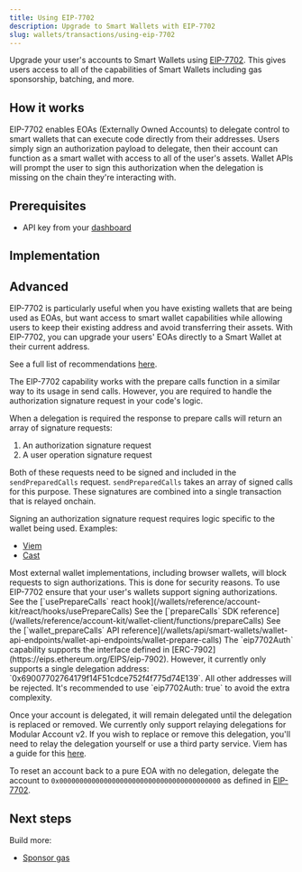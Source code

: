 ```yaml
---
title: Using EIP-7702
description: Upgrade to Smart Wallets with EIP-7702
slug: wallets/transactions/using-eip-7702
---
```


Upgrade your user's accounts to Smart Wallets using [EIP-7702](https://eips.ethereum.org/EIPS/eip-7702).
This gives users access to all of the capabilities of Smart Wallets including gas sponsorship, batching, and more.

## How it works

EIP-7702 enables EOAs (Externally Owned Accounts) to delegate control to smart wallets that can execute code directly from their addresses. Users simply sign an authorization
payload to delegate, then their account can function as a smart wallet with access to all of the user's assets. Wallet APIs will prompt the user to sign this authorization
when the delegation is missing on the chain they're interacting with.

## Prerequisites

- API key from your [dashboard](https://dashboard.alchemy.com/apps)

## Implementation

<Tabs>
  <Tab title="React">
    <Markdown src="react.mdx" />
  </Tab>
  <Tab title="JavaScript">
    <Markdown src="client.mdx" />
  </Tab>
  <Tab title="API">
    <Markdown src="api.mdx" />
  </Tab>
</Tabs>

## Advanced

<Accordion title="When to use EIP-7702">

EIP-7702 is particularly useful when you have existing wallets that are being used as EOAs, but want access to smart wallet capabilities while allowing users
to keep their existing address and avoid transferring their assets. With EIP-7702, you can upgrade your users' EOAs directly to a Smart Wallet at their current address.

See a full list of recommendations [here](https://www.alchemy.com/blog/eip-7702-ethereum-pectra-hardfork#for-developers-that-havent-yet-deployed-their-application).

</Accordion>

<Accordion title="Usage with prepare calls">

The EIP-7702 capability works with the prepare calls function in a similar way to its usage in send calls.
However, you are required to handle the authorization signature request in your code's logic.

When a delegation is required the response to prepare calls will return an array of signature requests:

1. An authorization signature request
2. A user operation signature request

Both of these requests need to be signed and included in the `sendPreparedCalls` request. `sendPreparedCalls` takes
an array of signed calls for this purpose. These signatures are combined into a single transaction that is relayed onchain.

Signing an authorization signature request requires logic specific to the wallet being used. Examples:

- [Viem](https://viem.sh/docs/eip7702/signAuthorization)
- [Cast](https://getfoundry.sh/cast/reference/wallet/sign-auth/)

<Warning>
  Most external wallet implementations, including browser wallets, will block
  requests to sign authorizations. This is done for security reasons. To use
  EIP-7702 ensure that your user's wallets support signing authorizations.
</Warning>

<Tabs>
  <Tab title="React">
    See the [`usePrepareCalls` react
    hook](/wallets/reference/account-kit/react/hooks/usePrepareCalls)
  </Tab>
  <Tab title="JavaScript">
    See the [`prepareCalls` SDK
    reference](/wallets/reference/account-kit/wallet-client/functions/prepareCalls)
  </Tab>
  <Tab title="API">
    See the [`wallet_prepareCalls` API
    reference](/wallets/api/smart-wallets/wallet-api-endpoints/wallet-api-endpoints/wallet-prepare-calls)
  </Tab>
</Tabs>

</Accordion>

<Accordion title="EIP-7702 delegations">
The `eip7702Auth` capability supports the interface defined in [ERC-7902](https://eips.ethereum.org/EIPS/eip-7902).
However, it currently only supports a single delegation address: `0x69007702764179f14F51cdce752f4f775d74E139`. All other addresses will be rejected.
It's recommended to use `eip7702Auth: true` to avoid the extra complexity.

Once your account is delegated, it will remain delegated until the delegation is replaced or removed. We currently only support relaying delegations
for Modular Account v2. If you wish to replace or remove this delegation, you'll need to relay the delegation yourself or use a third party service.
Viem has a guide for this [here](https://viem.sh/docs/eip7702/contract-writes).

To reset an account back to a pure EOA with no delegation, delegate the account to `0x0000000000000000000000000000000000000000` as defined in [EIP-7702](https://eips.ethereum.org/EIPS/eip-7702#behavior).

</Accordion>

## Next steps

Build more:

- [Sponsor gas](/wallets/transactions/sponsor-gas)

